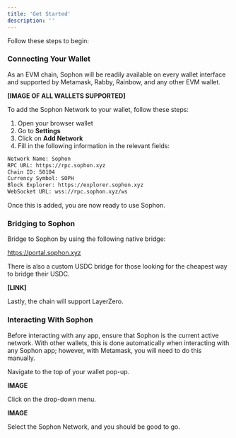 ```yaml
---
title: 'Get Started'
description: ''
---
```


Follow these steps to begin:

### Connecting Your Wallet

As an EVM chain, Sophon will be readily available on every wallet interface and supported by Metamask, Rabby, Rainbow, and any other EVM wallet.

**[IMAGE OF ALL WALLETS SUPPORTED]**

To add the Sophon Network to your wallet, follow these steps:

1. Open your browser wallet
2. Go to **Settings**
3. Click on **Add Network**
4. Fill in the following information in the relevant fields:

```html Network Information
Network Name: Sophon
RPC URL: https://rpc.sophon.xyz
Chain ID: 50104
Currency Symbol: SOPH
Block Explorer: https://explorer.sophon.xyz
WebSocket URL: wss://rpc.sophon.xyz/ws
```

Once this is added, you are now ready to use Sophon.

### Bridging to Sophon

Bridge to Sophon by using the following native bridge:

https://portal.sophon.xyz

There is also a custom USDC bridge for those looking for the cheapest way to bridge their USDC.

**[LINK]**

Lastly, the chain will support LayerZero.

### Interacting With Sophon

Before interacting with any app, ensure that Sophon is the current active network. With other wallets, this is done automatically when interacting with any Sophon app; however, with Metamask, you will need to do this manually.

Navigate to the top of your wallet pop-up.

**IMAGE**

Click on the drop-down menu.

**IMAGE**

Select the Sophon Network, and you should be good to go.
